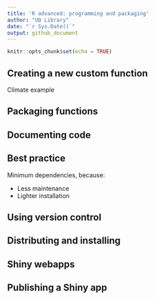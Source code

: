 ```yaml
---
title: 'R advanced: programming and packaging'
author: "UQ Library"
date: "`r Sys.Date()`"
output: github_document
---
```


```r
knitr::opts_chunk$set(echo = TRUE)
```

## Creating a new custom function

Climate example

## Packaging functions



## Documenting code

## Best practice

Minimum dependencies, because:

* Less maintenance
* Lighter installation

## Using version control



## Distributing and installing


## Shiny webapps

## Publishing a Shiny app

